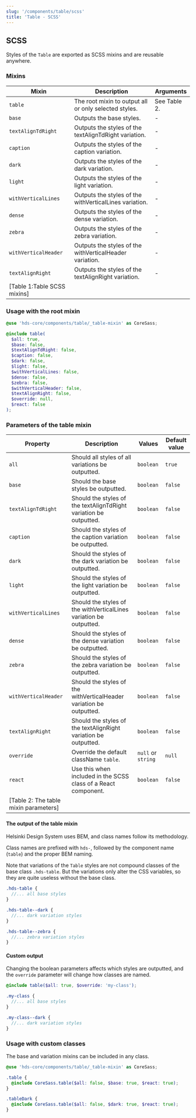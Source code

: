 ```yaml
---
slug: '/components/table/scss'
title: 'Table - SCSS'
---
```




## SCSS

Styles of the `Table` are exported as SCSS mixins and are reusable anywhere.

### Mixins

| Mixin                | Description                                              | Arguments                                                                   |
| ---------------------| -------------------------------------------------------- | --------------------------------------------------------------------------- |
| `table`              | The root mixin to output all or only selected styles.    | See <AnchorLink anchor="parameters-of-the-table-mixin">Table 2</AnchorLink>. |
| `base`               | Outputs the base styles.                                 | -                                                                           |
| `textAlignTdRight`   | Outputs the styles of the textAlignTdRight variation.    | -                                                                           |
| `caption`            | Outputs the styles of the caption variation.             | -                                                                           |
| `dark`               | Outputs the styles of the dark variation.                | -                                                                           |
| `light`              | Outputs the styles of the light variation.               | -                                                                           |
| `withVerticalLines`  | Outputs the styles of the withVerticalLines variation.   | -                                                                           |
| `dense`              | Outputs the styles of the dense variation.               | -                                                                           |
| `zebra`              | Outputs the styles of the zebra variation.               | -                                                                           |
| `withVerticalHeader` | Outputs the styles of the withVerticalHeader variation.  | -                                                                           |
| `textAlignRight`     | Outputs the styles of the textAlignRight variation.      | -                                                                           |
| [Table 1:Table SCSS mixins] |

### Usage with the root mixin

```scss
@use 'hds-core/components/table/_table-mixin' as CoreSass;

@include table(
  $all: true,
  $base: false,
  $textAlignTdRight: false,
  $caption: false,
  $dark: false,
  $light: false,
  $withVerticalLines: false,
  $dense: false,
  $zebra: false,
  $withVerticalHeader: false,
  $textAlignRight: false,
  $override: null,
  $react: false
);
```

### Parameters of the table mixin

| Property               | Description                                                          | Values             | Default value |
| ---------------------- | -------------------------------------------------------------------- | ------------------ | ------------- |
| `all`                  | Should all styles of all variations be outputted.                    | `boolean`          | `true`        |
| `base`                 | Should the base styles be outputted.                                 | `boolean`          | `false`       |
| `textAlignTdRight`     | Should the styles of the textAlignTdRight variation be outputted.    | `boolean`          | `false`       |
| `caption`              | Should the styles of the caption variation be outputted.             | `boolean`          | `false`       |
| `dark`                 | Should the styles of the dark variation be outputted.                | `boolean`          | `false`       |
| `light`                | Should the styles of the light variation be outputted.               | `boolean`          | `false`       |
| `withVerticalLines`    | Should the styles of the withVerticalLines variation be outputted.   | `boolean`          | `false`       |
| `dense`                | Should the styles of the dense variation be outputted.               | `boolean`          | `false`       |
| `zebra`                | Should the styles of the zebra variation be outputted.               | `boolean`          | `false`       |
| `withVerticalHeader`   | Should the styles of the withVerticalHeader variation be outputted.  | `boolean`          | `false`       |
| `textAlignRight`       | Should the styles of the textAlignRight variation be outputted.      | `boolean`          | `false`       |
| `override`             | Override the default className `table`.                              | `null` or `string` | `null`        |
| `react`                | Use this when included in the SCSS class of a React component.       | `boolean`          | `false`       |
| [Table 2: The table mixin parameters] |

#### The output of the table mixin

Helsinki Design System uses <ExternalLink href="https://getbem.com/">BEM</ExternalLink>, and class names follow its methodology.

Class names are prefixed with `hds-`, followed by the component name (`table`) and the proper BEM naming.

Note that variations of the `Table` styles are not compound classes of the base class `.hds-table`. But the variations only alter the CSS variables, so they are quite useless without the base class.

```scss
.hds-table {
  //... all base styles
}

.hds-table--dark {
  //... dark variation styles
}

.hds-table--zebra {
  //... zebra variation styles
}
```

#### Custom output

Changing the boolean parameters affects which styles are outputted, and the `override` parameter will change how classes are named.

```scss
@include table($all: true, $override: 'my-class');

.my-class {
  //... all base styles
}

.my-class--dark {
  //... dark variation styles
}
```

### Usage with custom classes

The base and variation mixins can be included in any class.

```scss
@use 'hds-core/components/table/_table-mixin' as CoreSass;

.table {
  @include CoreSass.table($all: false, $base: true, $react: true);
}

.tableDark {
  @include CoreSass.table($all: false, $dark: true, $react: true);
}

```
